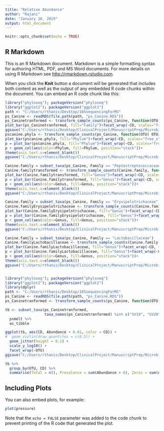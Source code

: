 ```yaml
---
title: "Relative Abundance"
author: "Rajani"
date: "January 10, 2019"
output: html_document
---
```


```r
knitr::opts_chunk$set(echo = TRUE)
```

## R Markdown

This is an R Markdown document. Markdown is a simple formatting syntax for authoring HTML, PDF, and MS Word documents. For more details on using R Markdown see <http://rmarkdown.rstudio.com>.

When you click the **Knit** button a document will be generated that includes both content as well as the output of any embedded R code chunks within the document. You can embed an R code chunk like this:

```r
library("phyloseq"); packageVersion("phyloseq")
library("ggplot2"); packageVersion("ggplot2")
path <- "C:/Users/rthanis/Desktop/16SsequencingForMS"
ps_Canine <- readRDS(file.path(path, "ps_Canine.RDS"))
ps_Caninetranformed <- transform_sample_counts(ps_Canine, function(OTU) OTU/sum(OTU)*100)
plot_bar(ps_Caninetranformed, fill="Family")+facet_wrap(~CD, scales="free_x")
ggsave("C:/Users/rthanis/Desktop/ClinicalProject/ManuscriptPrep/Microbiome/CanineRAFamily1.pdf", width = 5, height = 5, units = "in")
pscanine.phyla <- transform_sample_counts(ps_Canine, function(OTU) OTU/sum(OTU)*100)
plot_bar(pscanine.phyla, fill="Phylum")+facet_wrap(~CD, scales="free_x")
p = plot_bar(pscanine.phyla, fill="Phylum")+facet_wrap(~CD, scales="free_x")
p + geom_col(aes(color=Phylum, fill=Phylum, position="stack"))+
theme(axis.text.x=element_blank())
ggsave("C:/Users/rthanis/Desktop/ClinicalProject/ManuscriptPrep/Microbiome/CanineRAphylum2.pdf", width = 9, height = 5, units = "in")

Canine.family = subset_taxa(ps_Canine, Family == "Peptostreptococcaceae")
Canine.familytransformed <- transform_sample_counts(Canine.family, function(OTU) OTU/sum(OTU)*100)
plot_bar(Canine.familytransformed, fill="Genus")+facet_wrap(~CD, scales="free_x")
p = plot_bar(Canine.familytransformed, fill="Genus")+facet_wrap(~CD, scales="free_x")
p + geom_col(aes(color=Genus, fill=Genus, position="stack"))+
theme(axis.text.x=element_blank())
ggsave("C:/Users/rthanis/Desktop/ClinicalProject/ManuscriptPrep/Microbiome/CanineRAPeptostreptococcaceae.pdf", width = 9, height = 5, units = "in")

Canine.family = subset_taxa(ps_Canine, Family == "Erysipelotrichaceae")
Canine.familyErysipelotrichaceae <- transform_sample_counts(Canine.family, function(OTU) OTU/sum(OTU)*100)
plot_bar(Canine.familyErysipelotrichaceae, fill="Genus")+facet_wrap(~CD, scales="free_x")
p = plot_bar(Canine.familyErysipelotrichaceae, fill="Genus")+facet_wrap(~CD, scales="free_x")
p + geom_col(aes(color=Genus, fill=Genus, position="stack"))+
theme(axis.text.x=element_blank())
ggsave("C:/Users/rthanis/Desktop/ClinicalProject/ManuscriptPrep/Microbiome/CanineRAErysipelotrichaceae.pdf", width = 9, height = 5, units = "in")

Canine.family = subset_taxa(ps_Canine, Family == "Lactobacillaceae")
Canine.familyLactobacillaceae <- transform_sample_counts(Canine.family, function(OTU) OTU/sum(OTU)*100)
plot_bar(Canine.familyLactobacillaceae, fill="Genus")+facet_wrap(~CD, scales="free_x")
p = plot_bar(Canine.familyLactobacillaceae, fill="Genus")+facet_wrap(~CD, scales="free_x")
p + geom_col(aes(color=Genus, fill=Genus, position="stack"))+
theme(axis.text.x=element_blank())
ggsave("C:/Users/rthanis/Desktop/ClinicalProject/ManuscriptPrep/Microbiome/CanineRALactobacillaceae.pdf", width = 9, height = 5, units = "in")



```

```r
library("phyloseq"); packageVersion("phyloseq")
library("ggplot2"); packageVersion("ggplot2")
library(dplyr)
path <- "C:/Users/rthanis/Desktop/16SsequencingForMS"
ps_Canine <- readRDS(file.path(path, "ps_Canine.RDS"))
ps_Caninetranformed <- transform_sample_counts(ps_Canine, function(OTU) OTU/sum(OTU)*100)
```
```r
tb <- subset_taxa(ps_Caninetranformed, 
                  taxa_names(ps_Caninetranformed) %in% c("SV19", "SV20", "SV82", "SV35", "SV102")) %>%
  psmelt %>%
  as_tibble
```

```r
ggplot(tb, aes(CD, Abundance + 0.01, color = CD)) +
#  geom_violin(draw_quantiles = c(0.5)) +
  geom_jitter(height = 0.1) +
  scale_y_log10() +
  facet_wrap(~OTU)
ggsave("C:/Users/rthanis/Desktop/ClinicalProject/ManuscriptPrep/Microbiome/CanineRASV.pdf", width = 9, height = 5, units = "in")
```
```r
tb %>%
  group_by(OTU, CD) %>%
  summarise(Total = n(), Prevalence = sum(Abundance > 0), Zeros = sum(Abundance == 0))
```



## Including Plots

You can also embed plots, for example:

```r
plot(pressure)
```

Note that the `echo = FALSE` parameter was added to the code chunk to prevent printing of the R code that generated the plot.
